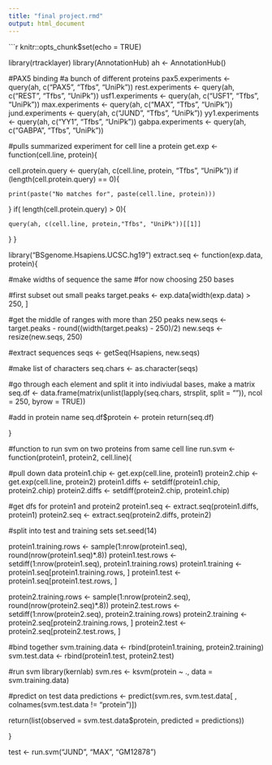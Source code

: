 ```yaml
---
title: "final project.rmd"
output: html_document
---
```


```r
knitr::opts_chunk$set(echo = TRUE)

library(rtracklayer)
library(AnnotationHub)
ah <- AnnotationHub()

#PAX5 binding
#a bunch of different proteins
pax5.experiments <- query(ah, c("PAX5", "Tfbs", "UniPk"))
rest.experiments <- query(ah, c("REST", "Tfbs", "UniPk"))
usf1.experiments <- query(ah, c("USF1", "Tfbs", "UniPk"))
max.experiments <- query(ah, c("MAX", "Tfbs", "UniPk"))
jund.experiments <- query(ah, c("JUND", "Tfbs", "UniPk"))
yy1.experiments <- query(ah, c("YY1", "Tfbs", "UniPk"))
gabpa.experiments <- query(ah, c("GABPA", "Tfbs", "UniPk"))

#pulls summarized experiment for cell line a protein
get.exp <- function(cell.line, protein){
  
  cell.protein.query <- query(ah, c(cell.line, protein, "Tfbs", "UniPk"))
  if (length(cell.protein.query) == 0){
    
    print(paste("No matches for", paste(cell.line, protein)))
    
  }
  if( length(cell.protein.query) > 0){
    
    query(ah, c(cell.line, protein,"Tfbs", "UniPk"))[[1]]
    
  }
}

library("BSgenome.Hsapiens.UCSC.hg19")
extract.seq <- function(exp.data, protein){
  
  #make widths of sequence the same 
  #for now choosing 250 bases

  #first subset out small peaks 
  target.peaks <- exp.data[width(exp.data) > 250, ]

  #get the middle of ranges with more than 250 peaks 
  new.seqs <- target.peaks - round((width(target.peaks) - 250)/2)
  new.seqs <- resize(new.seqs, 250)
  
  #extract sequences 
  seqs <- getSeq(Hsapiens, new.seqs)
  
  #make list of characters
  seq.chars <- as.character(seqs)
  
  #go through each element and split it into indiviudal bases, make a matrix 
  seq.df <- data.frame(matrix(unlist(lapply(seq.chars, strsplit, split = "")), ncol = 250, byrow = TRUE))
  
  #add in protein name 
  seq.df$protein <- protein
  return(seq.df)
  
}

#function to run svm on two proteins from same cell line 
run.svm <- function(protein1, protein2, cell.line){
  
  #pull down data 
  protein1.chip <- get.exp(cell.line, protein1)
  protein2.chip <- get.exp(cell.line, protein2)
  protein1.diffs <- setdiff(protein1.chip, protein2.chip)
  protein2.diffs <- setdiff(protein2.chip, protein1.chip)
  
  #get dfs for protein1 and protein2 
  protein1.seq <- extract.seq(protein1.diffs, protein1)
  protein2.seq <- extract.seq(protein2.diffs, protein2)
  
  #split into test and training sets
  set.seed(14)
  
  protein1.training.rows <- sample(1:nrow(protein1.seq), round(nrow(protein1.seq)*.8))
  protein1.test.rows <- setdiff(1:nrow(protein1.seq), protein1.training.rows)
  protein1.training <- protein1.seq[protein1.training.rows, ]
  protein1.test <- protein1.seq[protein1.test.rows, ]
  
  protein2.training.rows <- sample(1:nrow(protein2.seq), round(nrow(protein2.seq)*.8))
  protein2.test.rows <- setdiff(1:nrow(protein2.seq), protein2.training.rows)
  protein2.training <- protein2.seq[protein2.training.rows, ]
  protein2.test <- protein2.seq[protein2.test.rows, ]
  
  #bind together 
  svm.training.data <- rbind(protein1.training, protein2.training)
  svm.test.data <- rbind(protein1.test, protein2.test)
  
  #run svm 
  library(kernlab)
  svm.res <- ksvm(protein ~ ., data = svm.training.data)
  
  #predict on test data 
  predictions <- predict(svm.res, svm.test.data[ , colnames(svm.test.data != "protein")])
  
  return(list(observed = svm.test.data$protein, predicted = predictions))
  
}

test <- run.svm("JUND", "MAX", "GM12878")

